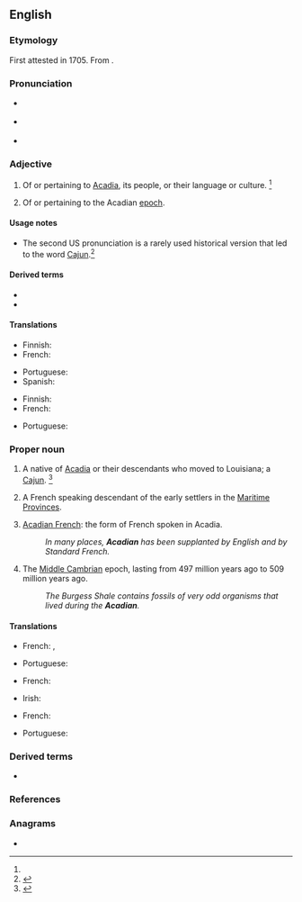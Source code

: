 ==English==

===Etymology===
First attested in 1705. From {{suffix|en|Acadia|n|t2=one that is}}.

===Pronunciation===
* {{a|RP}} {{IPA|/əˈkeɪ.di.n̩/|lang=en}}
* {{a|US}} {{IPA|/əˈkeɪ.di.n̩/|/əˈkeɪ.dʒn̩/|lang=en}}
* {{rhymes|eɪdiən|lang=en}}

===Adjective===
{{en-adj}}

# Of or pertaining to [[Acadia]], its people, or their language or culture. {{defdate|First attested in the early 19th century.}}<ref name=SOED/>
# {{lb|en|geology}} Of or pertaining to the Acadian [[epoch]].

====Usage notes====
* The second US pronunciation is a rarely used historical version that led to the word [[Cajun]].<ref name=WI3>{{R:MW3 1976}}</ref>

====Derived terms====
* {{l|en|Acadian French}}
* {{l|en|Acadian owl}}

====Translations====
{{trans-top|of or pertaining to Acadia}}
* Finnish: {{t|fi|[[Acadia|acadia]][[-lainen|lainen]]}}
* French: {{t+|fr|acadien}}
{{trans-mid}}
* Portuguese: {{t|pt|acádio|m}}
* Spanish: {{t+|es|acadio}}
{{trans-bottom}}

{{trans-top|of or pertaining to the Acadian epoch}}
* Finnish: {{t|fi|keskikambrilainen}}
* French: {{t+|fr|acadien}}
{{trans-mid}}
* Portuguese: {{t|pt|acádio|m}}
{{trans-bottom}}

===Proper noun===
{{en-proper noun}}

# A native of [[Acadia]] or their descendants who moved to Louisiana; a [[Cajun]]. {{defdate|First attested in the early 18th century.}}<ref name=SOED>{{R:SOED5}}</ref>
# {{lb|en|Canada}} A French speaking descendant of the early settlers in the [[Maritime Provinces]].
# {{lb|en|rare}} [[Acadian French]]: the form of French spoken in Acadia.
#: ''In many places, '''Acadian''' has been supplanted by English and by Standard French.''
# {{lb|en|geology}} The [[Middle Cambrian]] epoch, lasting from 497 million years ago to 509 million years ago.
#: ''The Burgess Shale contains fossils of very odd organisms that lived during the '''Acadian'''.''

====Translations====
{{trans-top|Of or pertaining to Acadia}}
* French: {{t+|fr|Acadien|m}}, {{t+|fr|Acadienne|f}}
{{trans-mid}}
* Portuguese: {{t|pt|acádio}}
{{trans-bottom}}

{{trans-top|Acadian French}}
* French: {{t+|fr|Acadien|m}}
{{trans-mid}}
* Irish: {{t|ga|Acaidis|f}}
{{trans-bottom}}

{{trans-top|Acadian epoch}}
* French: {{t+|fr|Acadien|m}}
{{trans-mid}}
* Portuguese: {{t|pt|acádio}}
{{trans-bottom}}

===Derived terms===
* {{l|en|Cajun}}

===References===
<references/>

===Anagrams===
* {{anagrams|en|a=aaacdin|Canadia}}